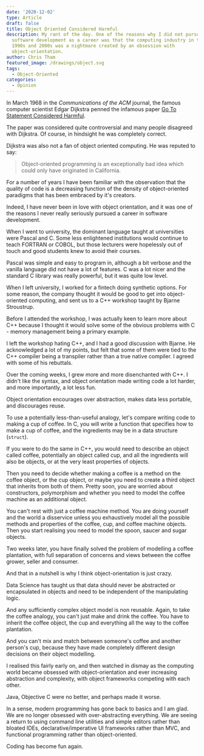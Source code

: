 ```yaml
---
date: '2020-12-02'
type: Article
draft: false
title: Object Oriented Considered Harmful
description: My rant of the day. One of the reasons why I did not pursue
  software development as a career was that the computing industry in the
  1990s and 2000s was a nightmare created by an obsession with
  object-orientation.
author: Chris Tham
featured_image: /drawings/object.svg
tags:
  - Object-Oriented
categories:
  - Opinion
---
```


In March 1968 in the *Communications of the ACM* journal, the famous
computer scientist Edgar Dijkstra penned the infamous paper
[Go To Statement Considered Harmful](https://homepages.cwi.nl/~storm/teaching/reader/Dijkstra68.pdf).

The paper was considered quite controversial and many people disagreed
with Dijkstra. Of course, in hindsight he was completely correct.

Dijkstra was also not a fan of object oriented computing. He was reputed to
say:
> Object-oriented programming is an exceptionally bad idea which could
> only have originated in California.


For a number of years I have been familiar with the observation that the
quality of code is a decreasing function of the density of object-oriented
paradigms that has been embraced by it's creators.

Indeed, I have never been in love with object orientation, and it was one of
the reasons I never really seriously pursued a career in software development.

When I went to university, the dominant language taught at universities were
Pascal and C. Some less enlightened institutions would continue to teach
FORTRAN or COBOL, but those lecturers were hopelessly out of touch and
good students knew to avoid their courses.

Pascal was simple and easy to program in, although a bit verbose and the
vanilla language did not have a lot of features. C was a lot nicer and
the standard C library was really powerful, but it was quite low level.

When I left university, I worked for a fintech doing synthetic options.
For some reason, the company thought it would be good to get into
object-oriented computing, and sent us to a C++ workshop taught by
Bjarne Stroustrup.

Before I attended the workshop, I was actually keen to learn more about C++
because I thought it would solve some of the obvious problems with C -
memory management being a primary example.

I left the workshop hating C++, and I had a good discussion with Bjarne.
He acknowledged a lot of my points, but felt that some of them were tied
to the C++ compiler being a transpiler rather than a true native compiler.
I agreed with some of his rebuttals.

Over the coming weeks, I grew more and more disenchanted with C++. I didn't
like the syntax, and object orientation made writing code a lot harder,
and more importantly, a lot less fun.

Object orientation encourages over abstraction, makes data less
portable, and discourages reuse.

To use a potentially less-than-useful analogy, let's compare writing code
to making a cup of coffee. In C, you will write a function that specifies
how to make a cup of coffee, and the ingredients may be in a data structure
(`struct`).

If you were to do the same in C++, you would need to describe an object
called coffee, potentially an object called cup, and all the ingredients
will also be objects, or at the very least properties of objects.

Then you need to decide whether making a coffee is a method on the coffee
object, or the cup object, or maybe you need to create a third object
that inherits from both of them. Pretty soon, you are worried about
constructors, polymorphism and whether you need to model the coffee machine as
an additional object.

You can't rest with just a coffee machine method. You are doing yourself
and the world a disservice unless you exhaustively model all the possible
methods and properties of the coffee, cup, and coffee machine objects. Then
you start realising you need to model the spoon, saucer and sugar objects.

Two weeks later, you have finally solved the problem of modelling a coffee
plantation, with full separation of concerns and views between the coffee
grower, seller and consumer.

And that in a nutshell is why I think object-orientation is just crazy.

Data Science has taught us that data should never be abstracted or encapsulated
in objects and need to be independent of the manipulating logic.

And any sufficiently complex object model is non reusable. Again, to take
the coffee analogy, you can't just make and drink the coffee. You have to
inherit the coffee object, the cup and everything all the way to the
coffee plantation.

And you can't mix and match between someone's coffee and another person's cup,
because they have made completely different design decisions on their
object modelling.

I realised this fairly early on, and then watched in dismay as the computing
world became obsessed with object-orientation and ever increasing
abstraction and complexity, with object frameworks competing with each other.

Java, Objective C were no better, and perhaps made it worse.

In a sense, modern programming has gone back to basics and I am glad. We
are no longer obsessed with over-abstracting everything. We are seeing a
return to using command line utilities and simple editors rather than bloated
IDEs, declarative/imperative UI frameworks rather than MVC, and functional
programming rather than object-oriented.

Coding has become fun again.
